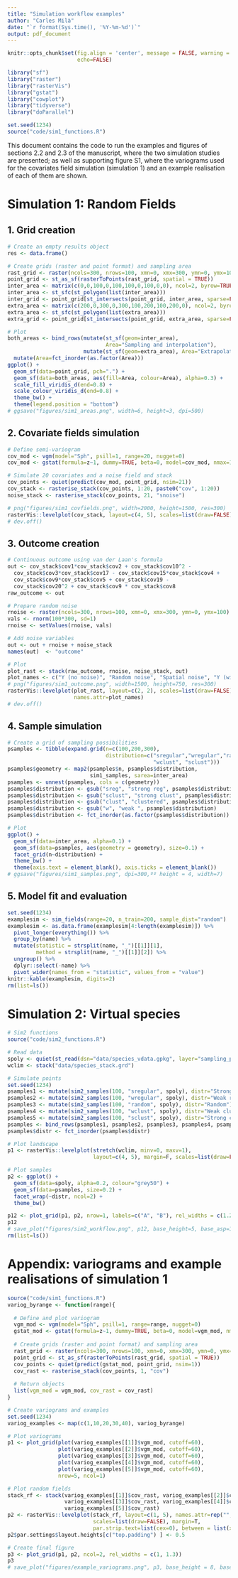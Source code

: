 ```yaml
---
title: "Simulation workflow examples"
author: "Carles Milà"
date: "`r format(Sys.time(), '%Y-%m-%d')`"
output: pdf_document
---
```


```r
knitr::opts_chunk$set(fig.align = 'center', message = FALSE, warning = FALSE,
                      echo=FALSE)
```


```r
library("sf")
library("raster")
library("rasterVis")
library("gstat")
library("cowplot")
library("tidyverse")
library("doParallel")

set.seed(1234)
source("code/sim1_functions.R")
```

This document contains the code to run the examples and figures of sections 2.2 and 2.3 of the manuscript, where the two simulation studies are presented; as well as supporting figure S1, where the variograms used for the covariates field simulation (simulation 1) and an example realisation of each of them are shown.


# Simulation 1: Random Fields

## 1. Grid creation

```r
# Create an empty results object
res <- data.frame()

# Create grids (raster and point format) and sampling area
rast_grid <- raster(ncols=300, nrows=100, xmn=0, xmx=300, ymn=0, ymx=100)
point_grid <- st_as_sf(rasterToPoints(rast_grid, spatial = TRUE))
inter_area <- matrix(c(0,0,100,0,100,100,0,100,0,0), ncol=2, byrow=TRUE)
inter_area <- st_sfc(st_polygon(list(inter_area)))
inter_grid <- point_grid[st_intersects(point_grid, inter_area, sparse=FALSE),]
extra_area <- matrix(c(200,0,300,0,300,100,200,100,200,0), ncol=2, byrow=TRUE)
extra_area <- st_sfc(st_polygon(list(extra_area)))
extra_grid <- point_grid[st_intersects(point_grid, extra_area, sparse=FALSE),]

# Plot
both_areas <- bind_rows(mutate(st_sf(geom=inter_area),
                               Area="Sampling and interpolation"),
                        mutate(st_sf(geom=extra_area), Area="Extrapolation")) %>%
  mutate(Area=fct_inorder(as.factor(Area)))
ggplot() +
  geom_sf(data=point_grid, pch=".") +
  geom_sf(data=both_areas, aes(fill=Area, colour=Area), alpha=0.3) +
  scale_fill_viridis_d(end=0.8) +
  scale_colour_viridis_d(end=0.8) +
  theme_bw() +
  theme(legend.position = "bottom")
# ggsave("figures/sim1_areas.png", width=6, height=3, dpi=500)
```

## 2. Covariate fields simulation

```r
# Define semi-variogram
cov_mod <- vgm(model="Sph", psill=1, range=20, nugget=0)
cov_mod <- gstat(formula=z~1, dummy=TRUE, beta=0, model=cov_mod, nmax=100)

# Simulate 20 covariates and a noise field and stack
cov_points <- quiet(predict(cov_mod, point_grid, nsim=21))
cov_stack <- rasterise_stack(cov_points, 1:20, paste0("cov", 1:20))
noise_stack <- rasterise_stack(cov_points, 21, "snoise")

# png("figures/sim1_covfields.png", width=2000, height=1500, res=300)
rasterVis::levelplot(cov_stack, layout=c(4, 5), scales=list(draw=FALSE))
# dev.off()
```

## 3. Outcome creation

```r
# Continuous outcome using van der Laan's formula
out <- cov_stack$cov1*cov_stack$cov2 + cov_stack$cov10^2 -
  cov_stack$cov3*cov_stack$cov17 - cov_stack$cov15*cov_stack$cov4 +
  cov_stack$cov9*cov_stack$cov5 + cov_stack$cov19 -
  cov_stack$cov20^2 + cov_stack$cov9 * cov_stack$cov8
raw_outcome <- out

# Prepare random noise
rnoise <- raster(ncols=300, nrows=100, xmn=0, xmx=300, ymn=0, ymx=100)
vals <- rnorm(100*300, sd=1)
rnoise <- setValues(rnoise, vals)

# Add noise variables
out <- out + rnoise + noise_stack
names(out)  <- "outcome"

# Plot
plot_rast <- stack(raw_outcome, rnoise, noise_stack, out)
plot_names <- c("Y (no noise)", "Random noise", "Spatial noise", "Y (with noise)")
# png("figures/sim1_outcome.png", width=1500, height=750, res=300)
rasterVis::levelplot(plot_rast, layout=c(2, 2), scales=list(draw=FALSE),
                     names.attr=plot_names)
# dev.off()
```

## 4. Sample simulation

```r
# Create a grid of sampling possibilities
psamples <- tibble(expand.grid(n=c(100,200,300),
                               distribution=c("sregular","wregular","random",
                                              "wclust", "sclust")))
psamples$geometry <- map2(psamples$n, psamples$distribution,
                          sim1_samples, sarea=inter_area)
psamples <- unnest(psamples, cols = c(geometry)) 
psamples$distribution <- gsub("sreg", "strong reg", psamples$distribution)
psamples$distribution <- gsub("sclust", "strong clust", psamples$distribution)
psamples$distribution <- gsub("clust", "clustered", psamples$distribution)
psamples$distribution <- gsub("w", "weak ", psamples$distribution)
psamples$distribution <- fct_inorder(as.factor(psamples$distribution))

# Plot
ggplot() +
  geom_sf(data=inter_area, alpha=0.1) +
  geom_sf(data=psamples, aes(geometry = geometry), size=0.1) +
  facet_grid(n~distribution) +
  theme_bw() +
  theme(axis.text = element_blank(), axis.ticks = element_blank())
# ggsave("figures/sim1_samples.png", dpi=300,ºº height = 4, width=7)
```

## 5. Model fit and evaluation

```r
set.seed(1234)
examplesim <- sim_fields(range=20, n_train=200, sample_dist="random")
examplesim <- as.data.frame(examplesim[4:length(examplesim)]) %>%
  pivot_longer(everything()) %>%
  group_by(name) %>%
  mutate(statistic = strsplit(name, "_")[[1]][1],
         method = strsplit(name, "_")[[1]][2]) %>%
  ungroup() %>%
  dplyr::select(-name) %>%
  pivot_wider(names_from = "statistic", values_from = "value")
knitr::kable(examplesim, digits=2)
rm(list=ls())
```

\newpage

# Simulation 2: Virtual species

```r
# Sim2 functions
source("code/sim2_functions.R")

# Read data
spoly <- quiet(st_read(dsn="data/species_vdata.gpkg", layer="sampling_polygon"))
wclim <- stack("data/species_stack.grd")

# Simulate points
set.seed(1234)
psamples1 <- mutate(sim2_samples(100, "sregular", spoly), distr="Strong regular")
psamples2 <- mutate(sim2_samples(100, "wregular", spoly), distr="Weak regular")
psamples3 <- mutate(sim2_samples(100, "random", spoly), distr="Random")
psamples4 <- mutate(sim2_samples(100, "wclust", spoly), distr="Weak clustered")
psamples5 <- mutate(sim2_samples(100, "sclust", spoly), distr="Strong clustered")
psamples <- bind_rows(psamples1, psamples2, psamples3, psamples4, psamples5)
psamples$distr <- fct_inorder(psamples$distr)

# Plot landscape
p1 <- rasterVis::levelplot(stretch(wclim, minv=0, maxv=1), 
                           layout=c(4, 5), margin=F, scales=list(draw=FALSE))

# Plot samples
p2 <- ggplot() +
  geom_sf(data=spoly, alpha=0.2, colour="grey50") +
  geom_sf(data=psamples, size=0.2) +
  facet_wrap(~distr, ncol=2) + 
  theme_bw()

p12 <- plot_grid(p1, p2, nrow=1, labels=c("A", "B"), rel_widths = c(1.2, 1))
p12
# save_plot("figures/sim2_workflow.png", p12, base_height=5, base_asp=1.7)
rm(list=ls())
```

# Appendix: variograms and example realisations of simulation 1

```r
source("code/sim1_functions.R")
variog_byrange <- function(range){
  
  # Define and plot variogram
  vgm_mod <- vgm(model="Sph", psill=1, range=range, nugget=0)
  gstat_mod <- gstat(formula=z~1, dummy=TRUE, beta=0, model=vgm_mod, nmax=100)
  
  # Create grids (raster and point format) and sampling area
  rast_grid <- raster(ncols=300, nrows=100, xmn=0, xmx=300, ymn=0, ymx=100)
  point_grid <- st_as_sf(rasterToPoints(rast_grid, spatial = TRUE))
  cov_points <- quiet(predict(gstat_mod, point_grid, nsim=1))
  cov_rast <- rasterise_stack(cov_points, 1, "cov")
  
  # Return objects
  list(vgm_mod = vgm_mod, cov_rast = cov_rast)
}

# Create variograms and examples
set.seed(1234)
variog_examples <- map(c(1,10,20,30,40), variog_byrange)

# Plot variograms
p1 <- plot_grid(plot(variog_examples[[1]]$vgm_mod, cutoff=60),
                plot(variog_examples[[2]]$vgm_mod, cutoff=60),
                plot(variog_examples[[3]]$vgm_mod, cutoff=60),
                plot(variog_examples[[4]]$vgm_mod, cutoff=60),
                plot(variog_examples[[5]]$vgm_mod, cutoff=60),
                nrow=5, ncol=1)

# Plot random fields
stack_rf <- stack(variog_examples[[1]]$cov_rast, variog_examples[[2]]$cov_rast,
                  variog_examples[[3]]$cov_rast, variog_examples[[4]]$cov_rast,
                  variog_examples[[5]]$cov_rast)
p2 <- rasterVis::levelplot(stack_rf, layout=c(1, 5), names.attr=rep("", 5),
                           scales=list(draw=FALSE), margin=T,
                           par.strip.text=list(cex=0), between = list(x=0, y=1.1))
p2$par.settings$layout.heights[c("top.padding") ] <- 0.5

# Create final figure
p3 <- plot_grid(p1, p2, ncol=2, rel_widths = c(1, 1.3))
p3
# save_plot("figures/example_variograms.png", p3, base_height = 8, base_asp = 1.1)
```

